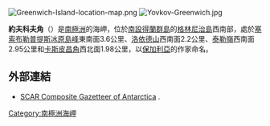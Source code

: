 {{no footnotes|time=2013-10-29T07:48:19+00:00}}
[[Image:Greenwich-Island-location-map.png|thumb]]
[[Image:Yovkov-Greenwich.jpg|thumb]]

'''約夫科夫角'''（{{lang-en|Йордан Йовков}}）是[[南極洲|南極洲]]的海岬，位於[[南設得蘭群島|南設得蘭群島]]的[[格林尼治島|格林尼治島]]西南部，處於[[塞索布勒普提斯冰原島峰|塞索布勒普提斯冰原島峰]]東南面3.6公里、[[洛依德山|洛依德山]]西南面2.2公里、[[泰勒嶺|泰勒嶺]]西南面2.95公里和[[卡斯皮昌角|卡斯皮昌角]]西北面1.98公里，以[[保加利亞|保加利亞]]的作家命名。

==外部連結==
* [http://data.aad.gov.au/aadc/gaz/scar/ SCAR Composite Gazetteer of Antarctica] {{WebCite|url=https://www.webcitation.org/5ug2CfC7m?url=http://data.aad.gov.au/aadc/gaz/scar/ |date=20101202140255 |dateformat=iso }}.

{{coord|62|30|30.3|S|59|54|11|W|display=title}}

{{Antarctica-geo-stub}}
[[Category:南極洲海岬|Category:南極洲海岬]]